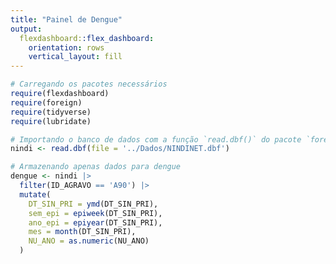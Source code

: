 ---
title: "Painel de Dengue"
output: 
  flexdashboard::flex_dashboard:
    orientation: rows
    vertical_layout: fill
---

```{r setup, include=FALSE}
# Carregando os pacotes necessários
require(flexdashboard)
require(foreign)
require(tidyverse)
require(lubridate)

# Importando o banco de dados com a função `read.dbf()` do pacote `foreign`
nindi <- read.dbf(file = '../Dados/NINDINET.dbf')

# Armazenando apenas dados para dengue
dengue <- nindi |>
  filter(ID_AGRAVO == 'A90') |>
  mutate(
    DT_SIN_PRI = ymd(DT_SIN_PRI),
    sem_epi = epiweek(DT_SIN_PRI),
    ano_epi = epiyear(DT_SIN_PRI),
    mes = month(DT_SIN_PRI),
    NU_ANO = as.numeric(NU_ANO)
  )

```


